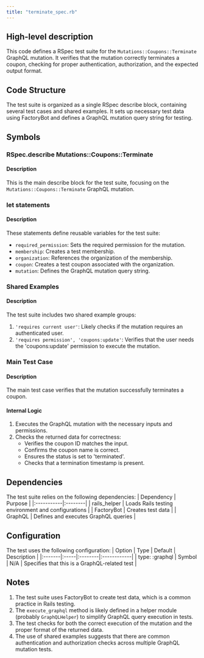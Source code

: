 ```yaml
---
title: "terminate_spec.rb"
---
```


## High-level description
This code defines a RSpec test suite for the `Mutations::Coupons::Terminate` GraphQL mutation. It verifies that the mutation correctly terminates a coupon, checking for proper authentication, authorization, and the expected output format.

## Code Structure
The test suite is organized as a single RSpec describe block, containing several test cases and shared examples. It sets up necessary test data using FactoryBot and defines a GraphQL mutation query string for testing.

## Symbols

### RSpec.describe Mutations::Coupons::Terminate
#### Description
This is the main describe block for the test suite, focusing on the `Mutations::Coupons::Terminate` GraphQL mutation.

### let statements
#### Description
These statements define reusable variables for the test suite:

- `required_permission`: Sets the required permission for the mutation.
- `membership`: Creates a test membership.
- `organization`: References the organization of the membership.
- `coupon`: Creates a test coupon associated with the organization.
- `mutation`: Defines the GraphQL mutation query string.

### Shared Examples
#### Description
The test suite includes two shared example groups:

1. `'requires current user'`: Likely checks if the mutation requires an authenticated user.
2. `'requires permission', 'coupons:update'`: Verifies that the user needs the 'coupons:update' permission to execute the mutation.

### Main Test Case
#### Description
The main test case verifies that the mutation successfully terminates a coupon.

#### Internal Logic
1. Executes the GraphQL mutation with the necessary inputs and permissions.
2. Checks the returned data for correctness:
   - Verifies the coupon ID matches the input.
   - Confirms the coupon name is correct.
   - Ensures the status is set to 'terminated'.
   - Checks that a termination timestamp is present.

## Dependencies
The test suite relies on the following dependencies:
| Dependency | Purpose |
|:-----------|:--------|
| rails_helper | Loads Rails testing environment and configurations |
| FactoryBot | Creates test data |
| GraphQL | Defines and executes GraphQL queries |

## Configuration
The test uses the following configuration:
| Option | Type | Default | Description |
|:-------|:-----|:--------|:------------|
| type: :graphql | Symbol | N/A | Specifies that this is a GraphQL-related test |

## Notes
1. The test suite uses FactoryBot to create test data, which is a common practice in Rails testing.
2. The `execute_graphql` method is likely defined in a helper module (probably `GraphQLHelper`) to simplify GraphQL query execution in tests.
3. The test checks for both the correct execution of the mutation and the proper format of the returned data.
4. The use of shared examples suggests that there are common authentication and authorization checks across multiple GraphQL mutation tests.